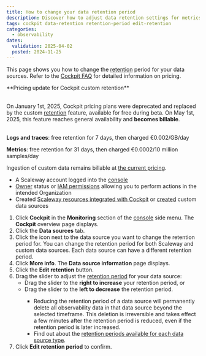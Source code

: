 ```yaml
---
title: How to change your data retention period
description: Discover how to adjust data retention settings for metrics, logs, and traces in Cockpit.
tags: cockpit data-retention retention-period edit-retention
categories:
  - observability
dates:
  validation: 2025-04-02
  posted: 2024-11-25
---
```



This page shows you how to change the [retention](/cockpit/concepts/#retention) period for your data sources. Refer to the [Cockpit FAQ](/cockpit/faq/) for detailed information on pricing.

<Message type="note">
 **Pricing update for Cockpit custom retention** <br /><br />

 On January 1st, 2025, Cockpit pricing plans were deprecated and replaced by the custom [retention](/cockpit/concepts/#retention) feature, available for free during beta.
 On May 1st, 2025, this feature reaches general availability and **becomes billable**. <br /><br />

 **Logs and traces**: free retention for 7 days, then charged €0.002/GB/day

 **Metrics**: free retention for 31 days, then charged €0.0002/10 million samples/day

 Ingestion of custom data remains billable at [the current pricing](/cockpit/faq/#how-am-i-billed-for-using-cockpit-with-custom-data).
</Message>

<Requirements />

  - A Scaleway account logged into the [console](https://console.scaleway.com)
  - [Owner](/iam/concepts/#owner) status or [IAM permissions](/iam/concepts/#permission) allowing you to perform actions in the intended Organization
  - Created [Scaleway resources integrated with Cockpit](/cockpit/reference-content/cockpit-limitations/#product-integration-into-cockpit) or [created](/cockpit/how-to/create-external-data-sources) custom data sources

1. Click **Cockpit** in the **Monitoring** section of the [console](https://console.scaleway.com/) side menu. The **Cockpit** overview page displays.
2. Click the **Data sources** tab.
3. Click the <Icon name="more" /> icon next to the data source you want to change the retention period for.
        <Message type="tip">
         You can change the retention period for both Scaleway and custom data sources. Each data source can have a different retention period.
        </Message>
4. Click **More info**. The **Data source information** page displays.
5. Click the **Edit retention** button.
6. Drag the slider to adjust the [retention period](/cockpit/concepts/#retention) for your data source:
    - Drag the slider to the **right to increase** your retention period, or
    - Drag the slider to the **left to decrease** the retention period.
        <Message type="important">
         - Reducing the retention period of a data source will permanently delete all observability data in that data source beyond the selected timeframe. This deletion is irreversible and takes effect a few minutes after the retention period is reduced, even if the retention period is later increased.
         - Find out about the [retention periods available for each data source type](/cockpit/concepts/#retention).
        </Message>
7. Click **Edit retention period** to confirm.